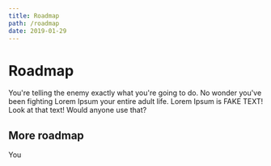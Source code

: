```yaml
---
title: Roadmap
path: /roadmap
date: 2019-01-29
---
```


# Roadmap

<Preamble>
  You're telling the enemy exactly what you're going to do. No wonder you've been fighting Lorem Ipsum your entire adult
  life. Lorem Ipsum is FAKE TEXT! Look at that text! Would anyone use that?
</Preamble>

## More roadmap

You
